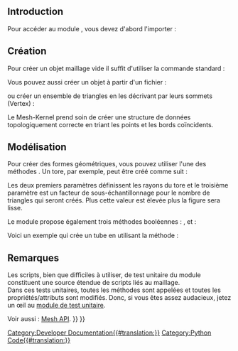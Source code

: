 <languages/>

{{TOCright}}

<span id="Introduction"></span>
== Introduction ==

Pour accéder au module {{incode|Mesh}}, vous devez d'abord l'importer :

{{Code|code=
import Mesh
}}

<span id="Creation"></span>
==Création==

Pour créer un objet maillage vide il suffit d'utiliser la commande standard :

{{Code|code=
mesh = Mesh.Mesh()
}}

Vous pouvez aussi créer un objet à partir d'un fichier :

{{Code|code=
mesh = Mesh.Mesh("D:/temp/Something.stl")
}}

ou créer un ensemble de triangles en les décrivant par leurs sommets (Vertex) :

{{Code|code=
triangles = [
# triangle 1
[-0.5000, -0.5000, 0.0000], [0.5000, 0.5000, 0.0000], [-0.5000, 0.5000, 0.0000],
#triangle 2
[-0.5000, -0.5000, 0.0000], [0.5000, -0.5000, 0.0000], [0.5000, 0.5000, 0.0000],
]
meshObject = Mesh.Mesh(triangles)
Mesh.show(meshObject)
}}

Le Mesh-Kernel prend soin de créer une structure de données topologiquement correcte en triant les points et les bords coïncidents.
{{Top}}
<span id="Modeling"></span>
== Modélisation ==

Pour créer des formes géométriques, vous pouvez utiliser l'une des méthodes {{incode|create*()}}. Un tore, par exemple, peut être créé comme suit :

{{Code|code=
m = Mesh.createTorus(8.0, 2.0, 50)
Mesh.show(m)
}}

Les deux premiers paramètres définissent les rayons du tore et le troisième paramètre est un facteur de sous-échantillonnage pour le nombre de triangles qui seront créés. Plus cette valeur est élevée plus la figure sera lisse.

Le module {{incode|Mesh}} propose également trois méthodes booléennes : {{incode|union()}}, {{incode|intersection()}} et {{incode|difference()}} :

{{Code|code=
m1, m2              # are the input mesh objects
m3 = Mesh.Mesh(m1)  # create a copy of m1
m3.unite(m2)        # union of m1 and m2, the result is stored in m3
m4 = Mesh.Mesh(m1)
m4.intersect(m2)    # intersection of m1 and m2
m5 = Mesh.Mesh(m1)
m5.difference(m2)   # the difference of m1 and m2
m6 = Mesh.Mesh(m2)
m6.difference(m1)   # the difference of m2 and m1, usually the result is different to m5
}}

Voici un exemple qui crée un tube en utilisant la méthode {{incode|difference()}} :

{{Code|code=
import FreeCAD, Mesh
cylA = Mesh.createCylinder(2.0, 10.0, True, 1.0, 36)
cylB = Mesh.createCylinder(1.0, 12.0, True, 1.0, 36)
cylB.Placement.Base = (FreeCAD.Vector(-1, 0, 0)) # move cylB to avoid co-planar faces
pipe = cylA
pipe = pipe.difference(cylB)
pipe.flipNormals() # somehow required
doc = FreeCAD.ActiveDocument
obj = d.addObject("Mesh::Feature", "Pipe")
obj.Mesh = pipe
doc.recompute()
}}
{{Top}}
<span id="Notes"></span>
==Remarques==

Les scripts, bien que difficiles à utiliser, de test unitaire du module {{incode|Mesh}} constituent une source étendue de scripts liés au maillage.<br />
Dans ces tests unitaires, toutes les méthodes sont appelées et toutes les propriétés/attributs sont modifiés.
Donc, si vous êtes assez audacieux, jetez un œil au [https://github.com/FreeCAD/FreeCAD/blob/master/src/Mod/Mesh/App/MeshTestsApp.py module de test unitaire].

Voir aussi : [[Mesh_API/fr|Mesh API]].
{{Top}}
{{Powerdocnavi{{#translation:}}}}
[[Category:Developer Documentation{{#translation:}}]]
[[Category:Python Code{{#translation:}}]]
{{Mesh Tools navi{{#translation:}}}}
{{clear}}